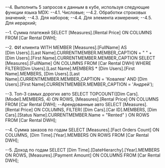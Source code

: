 --4.	Выполнить 5 запросов к данным в кубе, используя следующие функции языка MDX:
--4.1.	Числовые;
--4.2.	Обработки строковых значений;
--4.3.	Для наборов;
--4.4.	Для элемента измерения;
--4.5.	Для иерархий;

--1. Сумма платежей
SELECT 
    [Measures].[Rental Price] ON COLUMNS
FROM [Car Rental DWH];

--2. ФИ клиента
WITH 
MEMBER [Measures].[FullName] AS  
    [Dim Users].[Last Name].CURRENTMEMBER.MEMBER_CAPTION + " " +
    [Dim Users].[First Name].CURRENTMEMBER.MEMBER_CAPTION
SELECT 
    [Measures].[FullName] ON COLUMNS
FROM [Car Rental DWH]
WHERE FILTER([Dim Users].[Last Name].MEMBERS * [Dim Users].[First Name].MEMBERS, 
    [Dim Users].[Last Name].CURRENTMEMBER.MEMBER_CAPTION = 'Ковалев' 
    AND [Dim Users].[First Name].CURRENTMEMBER.MEMBER_CAPTION = 'Андрей');

--3. Топ-3 самых дорогих авто
SELECT 
    TOPCOUNT([Dim Cars].[Model].MEMBERS, 4) ON ROWS,
    [Measures].[Rental Price] ON COLUMNS
FROM [Car Rental DWH];
--Арендованные авто
SELECT
	[Measures].[Rental Price] ON COLUMNS,
    FILTER(
        [Dim Cars].[Car ID].MEMBERS,
        [Dim Cars].[Status Name].CURRENTMEMBER.Name = "Rented"
    ) ON ROWS
FROM [Car Rental DWH];

--4. Сумма заказов по годам
SELECT 
	[Measures].[Fact Orders Count] ON COLUMNS,
    [Dim Time].[Year].MEMBERS ON ROWS
FROM [Car Rental DWH];

--5. Доход по годам
SELECT 
    [Dim Time].[DateHierarchy].[Year].MEMBERS ON ROWS,
    [Measures].[Payment Amount] ON COLUMNS
FROM [Car Rental DWH];